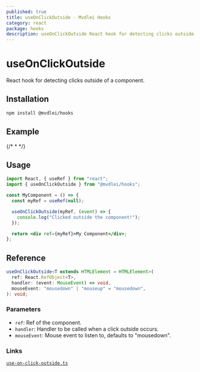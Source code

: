 ```yaml
---
published: true
title: useOnClickOutside - Mvdlei Hooks
category: react
package: hooks
description: useOnClickOutside React hook for detecting clicks outside of a component.
---
```


# useOnClickOutside

React hook for detecting clicks outside of a component.

## Installation

```bash
npm install @mvdlei/hooks
```

## Example

{/* *<UseOnClickOutsideExample /> */}

## Usage

```jsx
import React, { useRef } from "react";
import { useOnClickOutside } from "@mvdlei/hooks";

const MyComponent = () => {
  const myRef = useRef(null);

  useOnClickOutside(myRef, (event) => {
    console.log("Clicked outside the component!");
  });

  return <div ref={myRef}>My Component</div>;
};
```

## Reference

```ts
useOnClickOutside<T extends HTMLElement = HTMLElement>(
  ref: React.RefObject<T>,
  handler: (event: MouseEvent) => void,
  mouseEvent: "mousedown" | "mouseup" = "mousedown",
): void;
```

### Parameters

- `ref`: Ref of the component.
- `handler`: Handler to be called when a click outside occurs.
- `mouseEvent`: Mouse event to listen to, defaults to "mousedown".

### Links

[`use-on-click-outside.ts`](https://github.com/m10rten/suite/tree/main/packages/hooks/src/use-on-click-outside.ts)
